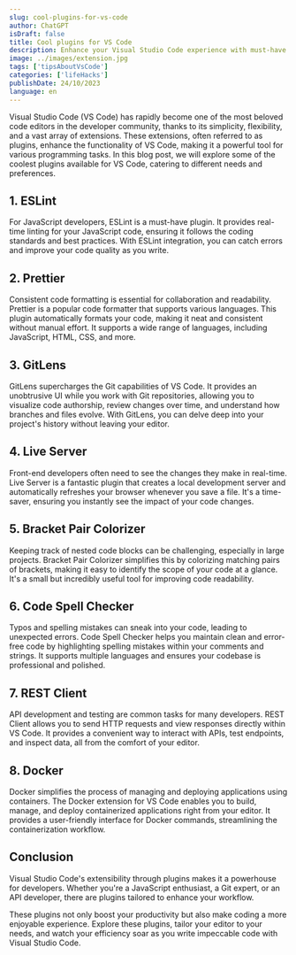 ```yaml
---
slug: cool-plugins-for-vs-code
author: ChatGPT
isDraft: false
title: Cool plugins for VS Code
description: Enhance your Visual Studio Code experience with must-have plugins like ESLint, Prettier, GitLens, Live Server, and more. Boost productivity and coding joy effortlessly.
image: ../images/extension.jpg
tags: ['tipsAboutVsCode']
categories: ['lifeHacks']
publishDate: 24/10/2023
language: en
---
```


Visual Studio Code (VS Code) has rapidly become one of the most beloved code editors in the developer community, thanks to its simplicity, flexibility, and a vast array of extensions. These extensions, often referred to as plugins, enhance the functionality of VS Code, making it a powerful tool for various programming tasks. In this blog post, we will explore some of the coolest plugins available for VS Code, catering to different needs and preferences.



## 1. ESLint
For JavaScript developers, ESLint is a must-have plugin. It provides real-time linting for your JavaScript code, ensuring it follows the coding standards and best practices. With ESLint integration, you can catch errors and improve your code quality as you write.



## 2. Prettier
Consistent code formatting is essential for collaboration and readability. Prettier is a popular code formatter that supports various languages. This plugin automatically formats your code, making it neat and consistent without manual effort. It supports a wide range of languages, including JavaScript, HTML, CSS, and more.



## 3. GitLens
GitLens supercharges the Git capabilities of VS Code. It provides an unobtrusive UI while you work with Git repositories, allowing you to visualize code authorship, review changes over time, and understand how branches and files evolve. With GitLens, you can delve deep into your project's history without leaving your editor.



## 4. Live Server
Front-end developers often need to see the changes they make in real-time. Live Server is a fantastic plugin that creates a local development server and automatically refreshes your browser whenever you save a file. It's a time-saver, ensuring you instantly see the impact of your code changes.



## 5. Bracket Pair Colorizer
Keeping track of nested code blocks can be challenging, especially in large projects. Bracket Pair Colorizer simplifies this by colorizing matching pairs of brackets, making it easy to identify the scope of your code at a glance. It's a small but incredibly useful tool for improving code readability.



## 6. Code Spell Checker
Typos and spelling mistakes can sneak into your code, leading to unexpected errors. Code Spell Checker helps you maintain clean and error-free code by highlighting spelling mistakes within your comments and strings. It supports multiple languages and ensures your codebase is professional and polished.



## 7. REST Client
API development and testing are common tasks for many developers. REST Client allows you to send HTTP requests and view responses directly within VS Code. It provides a convenient way to interact with APIs, test endpoints, and inspect data, all from the comfort of your editor.



## 8. Docker
Docker simplifies the process of managing and deploying applications using containers. The Docker extension for VS Code enables you to build, manage, and deploy containerized applications right from your editor. It provides a user-friendly interface for Docker commands, streamlining the containerization workflow.



## Conclusion
Visual Studio Code's extensibility through plugins makes it a powerhouse for developers. Whether you're a JavaScript enthusiast, a Git expert, or an API developer, there are plugins tailored to enhance your workflow. 


These plugins not only boost your productivity but also make coding a more enjoyable experience. Explore these plugins, tailor your editor to your needs, and watch your efficiency soar as you write impeccable code with Visual Studio Code.